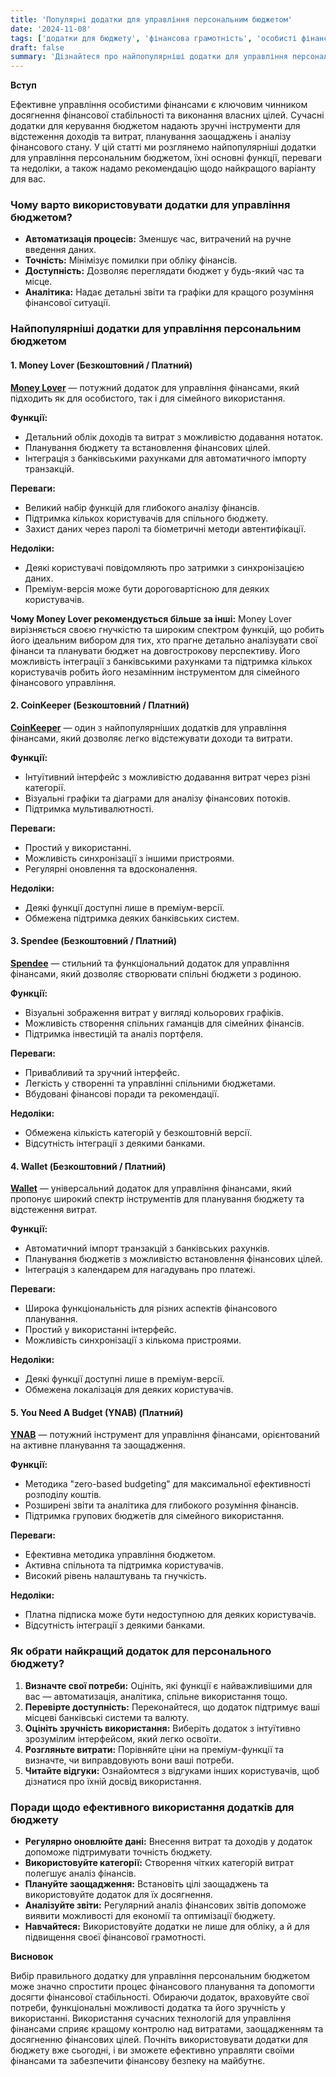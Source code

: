 ```yaml
---
title: 'Популярні додатки для управління персональним бюджетом'
date: '2024-11-08'
tags: ['додатки для бюджету', 'фінансова грамотність', 'особисті фінанси']
draft: false
summary: 'Дізнайтеся про найпопулярніші додатки для управління персональним бюджетом, їхні функції та як обрати найкращий варіант для себе. Поради щодо ефективного використання технологій для фінансової стабільності.'
---
```


**Вступ**

Ефективне управління особистими фінансами є ключовим чинником досягнення фінансової стабільності та виконання власних цілей. Сучасні додатки для керування бюджетом надають зручні інструменти для відстеження доходів та витрат, планування заощаджень і аналізу фінансового стану. У цій статті ми розглянемо найпопулярніші додатки для управління персональним бюджетом, їхні основні функції, переваги та недоліки, а також надамо рекомендацію щодо найкращого варіанту для вас.

### Чому варто використовувати додатки для управління бюджетом?

- **Автоматизація процесів:** Зменшує час, витрачений на ручне введення даних.
- **Точність:** Мінімізує помилки при обліку фінансів.
- **Доступність:** Дозволяє переглядати бюджет у будь-який час та місце.
- **Аналітика:** Надає детальні звіти та графіки для кращого розуміння фінансової ситуації.

### Найпопулярніші додатки для управління персональним бюджетом

#### 1. **Money Lover** (Безкоштовний / Платний)

**[Money Lover](https://moneylover.me/)** — потужний додаток для управління фінансами, який підходить як для особистого, так і для сімейного використання.

**Функції:**

- Детальний облік доходів та витрат з можливістю додавання нотаток.
- Планування бюджету та встановлення фінансових цілей.
- Інтеграція з банківськими рахунками для автоматичного імпорту транзакцій.

**Переваги:**

- Великий набір функцій для глибокого аналізу фінансів.
- Підтримка кількох користувачів для спільного бюджету.
- Захист даних через паролі та біометричні методи автентифікації.

**Недоліки:**

- Деякі користувачі повідомляють про затримки з синхронізацією даних.
- Преміум-версія може бути дороговартісною для деяких користувачів.

**Чому Money Lover рекомендується більше за інші:**
Money Lover вирізняється своєю гнучкістю та широким спектром функцій, що робить його ідеальним вибором для тих, хто прагне детально аналізувати свої фінанси та планувати бюджет на довгострокову перспективу. Його можливість інтеграції з банківськими рахунками та підтримка кількох користувачів робить його незамінним інструментом для сімейного фінансового управління.

#### 2. **CoinKeeper** (Безкоштовний / Платний)

**[CoinKeeper](https://coinkeeper.net/)** — один з найпопулярніших додатків для управління фінансами, який дозволяє легко відстежувати доходи та витрати.

**Функції:**

- Інтуїтивний інтерфейс з можливістю додавання витрат через різні категорії.
- Візуальні графіки та діаграми для аналізу фінансових потоків.
- Підтримка мультивалютності.

**Переваги:**

- Простий у використанні.
- Можливість синхронізації з іншими пристроями.
- Регулярні оновлення та вдосконалення.

**Недоліки:**

- Деякі функції доступні лише в преміум-версії.
- Обмежена підтримка деяких банківських систем.

#### 3. **Spendee** (Безкоштовний / Платний)

**[Spendee](https://www.spendee.com/)** — стильний та функціональний додаток для управління фінансами, який дозволяє створювати спільні бюджети з родиною.

**Функції:**

- Візуальні зображення витрат у вигляді кольорових графіків.
- Можливість створення спільних гаманців для сімейних фінансів.
- Підтримка інвестицій та аналіз портфеля.

**Переваги:**

- Привабливий та зручний інтерфейс.
- Легкість у створенні та управлінні спільними бюджетами.
- Вбудовані фінансові поради та рекомендації.

**Недоліки:**

- Обмежена кількість категорій у безкоштовній версії.
- Відсутність інтеграції з деякими банками.

#### 4. **Wallet** (Безкоштовний / Платний)

**[Wallet](https://budgetbakers.com/wallet/)** — універсальний додаток для управління фінансами, який пропонує широкий спектр інструментів для планування бюджету та відстеження витрат.

**Функції:**

- Автоматичний імпорт транзакцій з банківських рахунків.
- Планування бюджетів з можливістю встановлення фінансових цілей.
- Інтеграція з календарем для нагадувань про платежі.

**Переваги:**

- Широка функціональність для різних аспектів фінансового планування.
- Простий у використанні інтерфейс.
- Можливість синхронізації з кількома пристроями.

**Недоліки:**

- Деякі функції доступні лише в преміум-версії.
- Обмежена локалізація для деяких користувачів.

#### 5. **You Need A Budget (YNAB)** (Платний)

**[YNAB](https://www.youneedabudget.com/)** — потужний інструмент для управління фінансами, орієнтований на активне планування та заощадження.

**Функції:**

- Методика "zero-based budgeting" для максимальної ефективності розподілу коштів.
- Розширені звіти та аналітика для глибокого розуміння фінансів.
- Підтримка групових бюджетів для сімейного використання.

**Переваги:**

- Ефективна методика управління бюджетом.
- Активна спільнота та підтримка користувачів.
- Високий рівень налаштувань та гнучкість.

**Недоліки:**

- Платна підписка може бути недоступною для деяких користувачів.
- Відсутність інтеграції з деякими банками.

### Як обрати найкращий додаток для персонального бюджету?

1. **Визначте свої потреби:** Оцініть, які функції є найважливішими для вас — автоматизація, аналітика, спільне використання тощо.
2. **Перевірте доступність:** Переконайтеся, що додаток підтримує ваші місцеві банківські системи та валюту.
3. **Оцініть зручність використання:** Виберіть додаток з інтуїтивно зрозумілим інтерфейсом, який легко освоїти.
4. **Розгляньте витрати:** Порівняйте ціни на преміум-функції та визначте, чи виправдовують вони ваші потреби.
5. **Читайте відгуки:** Ознайомтеся з відгуками інших користувачів, щоб дізнатися про їхній досвід використання.

### Поради щодо ефективного використання додатків для бюджету

- **Регулярно оновлюйте дані:** Внесення витрат та доходів у додаток допоможе підтримувати точність бюджету.
- **Використовуйте категорії:** Створення чітких категорій витрат полегшує аналіз фінансів.
- **Плануйте заощадження:** Встановіть цілі заощаджень та використовуйте додаток для їх досягнення.
- **Аналізуйте звіти:** Регулярний аналіз фінансових звітів допоможе виявити можливості для економії та оптимізації бюджету.
- **Навчайтеся:** Використовуйте додатки не лише для обліку, а й для підвищення своєї фінансової грамотності.

**Висновок**

Вибір правильного додатку для управління персональним бюджетом може значно спростити процес фінансового планування та допомогти досягти фінансової стабільності. Обираючи додаток, враховуйте свої потреби, функціональні можливості додатка та його зручність у використанні. Використання сучасних технологій для управління фінансами сприяє кращому контролю над витратами, заощадженням та досягненню фінансових цілей. Почніть використовувати додатки для бюджету вже сьогодні, і ви зможете ефективно управляти своїми фінансами та забезпечити фінансову безпеку на майбутнє.
